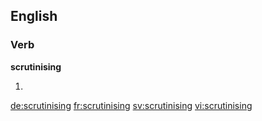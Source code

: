 
==English==

===Verb===
'''scrutinising'''

# {{present participle of|scrutinise}}

[[de:scrutinising]]
[[fr:scrutinising]]
[[sv:scrutinising]]
[[vi:scrutinising]]
